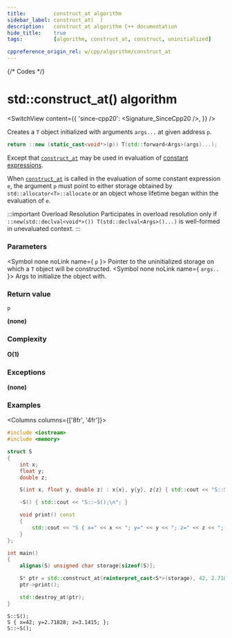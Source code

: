 ```yaml
---
title:         construct_at algorithm
sidebar_label: construct_at(  )
description:   construct_at algorithm C++ documentation
hide_title:    true
tags:          [algorithm, construct_at, construct, uninitialized]

cppreference_origin_rel: w/cpp/algorithm/construct_at
---
```



{/* Codes */}


# std::construct_at() algorithm

<SwitchView content={{
  'since-cpp20': <Signature_SinceCpp20 />,
}} />

Creates a `T` object initialized with arguments `args...` at given address `p`.

```cpp
return ::new (static_cast<void*>(p)) T(std::forward<Args>(args)...);
```
Except that [`construct_at`](#) may be used in evaluation of [constant expressions](#).

When [`construct_at`](#) is called in the evaluation of some constant expression `e`, the argument `p` must point to either storage obtained by `std::allocator<T>::allocate` or an object whose lifetime began within the evaluation of `e`.

:::important Overload Resolution
Participates in overload resolution only if `::new(std::declval<void*>()) T(std::declval<Args>()...)` is well-formed in unevaluated context.
:::

### Parameters

<SymbolTable>

  <Symbol none noLink name={ <code>p</code> }>
    Pointer to the uninitialized storage on which a <code>T</code> object will be constructed.
  </Symbol>
  <Symbol none noLink name={ <code>args..</code> }>
    Args to initialize the object with.
  </Symbol>

</SymbolTable>

### Return value

`p`

**(none)**

### Complexity

**O(1)**

### Exceptions

**(none)**

### Examples

<Columns columns={['8fr', '4fr']}>
<div>

```cpp title='Main.cpp' showLineNumbers
#include <iostream>
#include <memory>

struct S
{
    int x;
    float y;
    double z;

    S(int x, float y, double z) : x{x}, y{y}, z{z} { std::cout << "S::S();\n"; }

    ~S() { std::cout << "S::~S();\n"; }

    void print() const
    {
        std::cout << "S { x=" << x << "; y=" << y << "; z=" << z << "; };\n";
    }
};

int main()
{
    alignas(S) unsigned char storage[sizeof(S)];

    S* ptr = std::construct_at(reinterpret_cast<S*>(storage), 42, 2.71828f, 3.1415);
    ptr->print();

    std::destroy_at(ptr);
}
```

</div>
<div>

```plaintext title="Output"
S::S();
S { x=42; y=2.71828; z=3.1415; };
S::~S();
```

</div>
</Columns>
